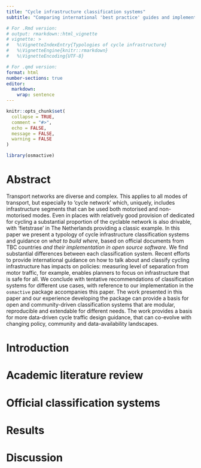 ```yaml
---
title: "Cycle infrastructure classification systems"
subtitle: "Comparing international 'best practice' guides and implementing them in open source software for reproducible research and data-driven active travel planning"

# For .Rmd version:
# output: rmarkdown::html_vignette
# vignette: >
#   %\VignetteIndexEntry{Typologies of cycle infrastructure}
#   %\VignetteEngine{knitr::rmarkdown}
#   %\VignetteEncoding{UTF-8}

# For .qmd version:
format: html
number-sections: true
editor: 
  markdown: 
    wrap: sentence
---
```


```r
knitr::opts_chunk$set(
  collapse = TRUE,
  comment = "#>",
  echo = FALSE,
  message = FALSE,
  warning = FALSE
)
```

```r
library(osmactive)
```

# Abstract

Transport networks are diverse and complex.
This applies to all modes of transport, but especially to 'cycle network' which, uniquely, includes infrastructure segments that can be used both motorised and non-motorised modes.
Even in places with relatively good provision of dedicated for cycling a substantial proportion of the cyclable network is also drivable, with 'fietstrase' in The Netherlands providing a classic example.
In this paper we present a typology of cycle infrastructure classification systems and guidance on *what to build where*, based on official documents from TBC countries *and their implementation in open source software*.
We find substantial differences between each classification system.
Recent efforts to provide international guidance on how to talk about and classify cycling infrastructure has impacts on policies: measuring level of separation from motor traffic, for example, enables planners to focus on infrastructure that is safe for all.
We conclude with tentative recommendations of classification systems for different use cases, with reference to our implementation in the `osmactive` package accompanies this paper.
The work presented in this paper and our experience developing the package can provide a basis for open and community-driven classification systems that are modular, reproducible and extendable for different needs.
The work provides a basis for more data-driven cycle traffic design guidance, that can co-evolve with changing policy, community and data-availability landscapes.

# Introduction

# Academic literature review

# Official classification systems

# Results

# Discussion